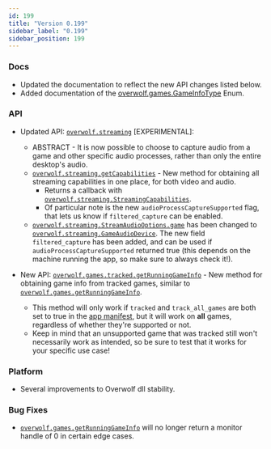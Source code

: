 ```yaml
---
id: 199
title: "Version 0.199"
sidebar_label: "0.199"
sidebar_position: 199
---
```


### Docs
- Updated the documentation to reflect the new API changes listed below.
- Added documentation of the [overwolf.games.GameInfoType](games#gameinfotype-enum) Enum.

### API
- Updated API: [`overwolf.streaming`](streaming) [EXPERIMENTAL]:
  - ABSTRACT - It is now possible to choose to capture audio from a game and other specific audio processes, rather than only the entire desktop's audio.
  - [`overwolf.streaming.getCapabilities`](streaming) - New method for obtaining all streaming capabilities in one place, for both video and audio.
    - Returns a callback with [`overwolf.streaming.StreamingCapabilities`](streaming).
    - Of particular note is the new `audioProcessCaptureSupported` flag, that lets us know if `filtered_capture` can be enabled.
  - [`overwolf.streaming.StreamAudioOptions.game`](streaming) has been changed to [`overwolf.streaming.GameAudioDevice`](streaming). The new field `filtered_capture` has been added, and can be used if `audioProcessCaptureSupported` returned true (this depends on the machine running the app, so make sure to always check it!).

- New API: [`overwolf.games.tracked.getRunningGameInfo`](games/tracked#getrunninggameinfocallback) - New method for obtaining game info from tracked games, similar to [`overwolf.games.getRunningGameInfo`](games).
  - This method will only work if `tracked` and `track_all_games` are both set to true in the [app manifest](manifest#launch_event_settings-array), but it will work on **all** games, regardless of whether they're supported or not.
  - Keep in mind that an unsupported game that was tracked still won't necessarily work as intended, so be sure to test that it works for your specific use case!

### Platform
- Several improvements to Overwolf dll stability.

### Bug Fixes
- [`overwolf.games.getRunningGameInfo`](games) will no longer return a monitor handle of 0 in certain edge cases.


